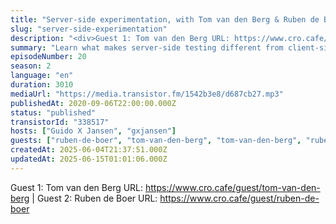 ```yaml
---
title: "Server-side experimentation, with Tom van den Berg & Ruben de Boer (Online Dialogue)"
slug: "server-side-experimentation"
description: "<div>Guest 1: Tom van den Berg URL: https://www.cro.cafe/guest/tom-van-den-berg | Guest 2: Ruben de Boer URL: https://www.cro.cafe/guest/ruben-de-boer&nbsp;</div>"
summary: "Learn what makes server-side testing different from client-side testing, if can you use both simultaneously and what the common mistakes are you need to avoid."
episodeNumber: 20
season: 2
language: "en"
duration: 3010
mediaUrl: "https://media.transistor.fm/1542b3e8/d687cb27.mp3"
publishedAt: 2020-09-06T22:00:00.000Z
status: "published"
transistorId: "338517"
hosts: ["Guido X Jansen", "gxjansen"]
guests: ["ruben-de-boer", "tom-van-den-berg", "tom-van-den-berg", "ruben-de-boer"]
createdAt: 2025-06-04T21:37:51.000Z
updatedAt: 2025-06-15T01:01:06.000Z
---
```


Guest 1: Tom van den Berg URL: https://www.cro.cafe/guest/tom-van-den-berg | Guest 2: Ruben de Boer URL: https://www.cro.cafe/guest/ruben-de-boer&nbsp;
